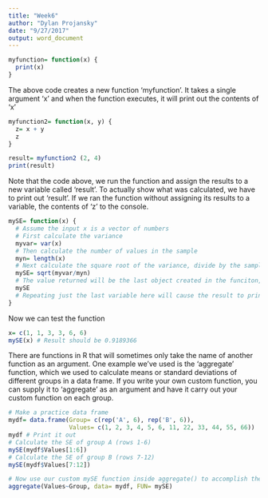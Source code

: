 ```yaml
---
title: "Week6"
author: "Dylan Projansky"
date: "9/27/2017"
output: word_document
---
```


``` r
myfunction= function(x) {
  print(x)
}
```
The above code creates a new function 'myfunction'. It takes a single argument 'x' and when the function executes, it will print out the contents of 'x' 

``` r
myfunction2= function(x, y) {
  z= x + y 
  z
}

result= myfunction2 (2, 4)
print(result)
```
Note that the code above, we run the function and assign the results to a new variable called 'result'. To actually show what was calculated, we have to print out 'result'. If we ran the function without assigning its results to a variable, the contents of 'z' to the console. 

``` r
mySE= function(x) { 
  # Assume the input x is a vector of numbers 
  # First calculate the variance 
  myvar= var(x)
  # Then calculate the number of values in the sample 
  myn= length(x)
  # Next calculate the square root of the variance, divide by the sample size
  mySE= sqrt(myvar/myn)
  # The value returned will be the last object created in the funciton, in this case my SE
  mySE 
  # Repeating just the last variable here will cause the result to print out when run 
}

``` 

Now we can test the function 
``` r
x= c(1, 1, 3, 3, 6, 6)
mySE(x) # Result should be 0.9189366

```

There are functions in R that will sometimes only take the name of another function as an argument. One example we've used is the 'aggregate' function, which we used to calculate means or standard deviations of different groups in a data frame. If you write your own custom function, you can supply it to 'aggregate' as an argument and have it carry out your custom function on each group. 

``` r
# Make a practice data frame 
mydf= data.frame(Group= c(rep('A', 6), rep('B', 6)),
                 Values= c(1, 2, 3, 4, 5, 6, 11, 22, 33, 44, 55, 66))
mydf # Print it out 
# Calculate the SE of group A (rows 1-6) 
mySE(mydf$Values[1:6])
# Calculate the SE of group B (rows 7-12) 
mySE(mydf$Values[7:12]) 

# Now use our custom mySE function inside aggregate() to accomplish the same thing 
aggregate(Values~Group, data= mydf, FUN= mySE) 

``` 

